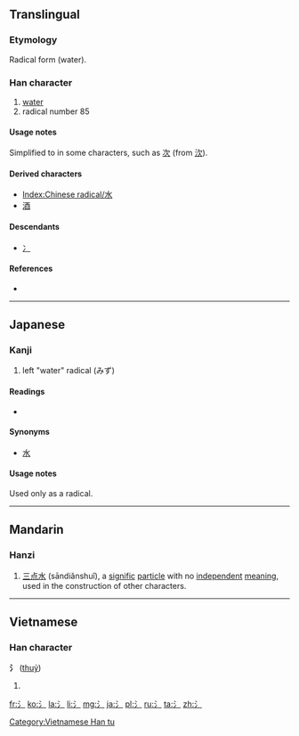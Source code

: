 {{also|水|冫}}
==Translingual==
{{stroke order|type=animate}}
{{wikipedia|radical 85}}

===Etymology===
Radical form {{Han simp|水}} (water).

===Han character===
{{Han char|rn=85|rad=水|as=00|sn=3|four=|canj=XX卜一 (XXYM), 卜一 (YM)}}

# [[water]]
# radical number 85

====Usage notes====
Simplified to {{term|冫||ice radical|sc=Hani}} in some characters, such as [[次]] (from [[㳄]]).

====Derived characters====
* [[Index:Chinese radical/水]]
* [[酒]]

====Descendants====
* [[冫]] {{qualifier|as simplification, as in 次, from 㳄}}

====References====
* {{Han ref|kx=0603.011|dkj=17085|dj=0996.010|hdz=31545.011|uh=6C35|ud=27701}}

----

==Japanese==

===Kanji===
{{ja-kanji|grade=r|rs=水00}}

# left "water" radical (みず)

====Readings====
* {{ja-readings|on=|kun=[[さんずい]] (sanzui)}}

====Synonyms====
* [[水]]

====Usage notes====
Used only as a radical.

----

==Mandarin==

===Hanzi===
{{cmn-hanzi|pin=[[shuǐ]] ([[shui3]])|wg=<sup>3</sup>}}

# [[三点水]] (sāndiǎnshuǐ), a [[signific]] [[particle]] with no [[independent]] [[meaning]], used in the construction of other characters.

----

==Vietnamese==

===Han character===
'''氵''' ([[thuỷ]])

# {{defn|lang=vi}}

[[Category:Vietnamese Han tu]]

[[fr:氵]]
[[ko:氵]]
[[la:氵]]
[[li:氵]]
[[mg:氵]]
[[ja:氵]]
[[pl:氵]]
[[ru:氵]]
[[ta:氵]]
[[zh:氵]]